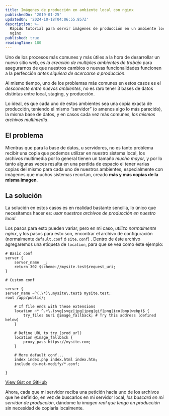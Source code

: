 ```yaml
---
title: Imágenes de producción en ambiente local con nginx
publishedOn: '2019-01-25'
updatedOn: '2024-10-18T04:06:55.857Z'
description: >-
  Rápido tutorial para servir imágenes de producción en un ambiente local con
  nginx
published: true
readingTime: 180
---
```

Uno de los procesos más comunes y más útiles a la hora de desarrollar un nuevo
sitio web, es _la creación de multiples ambientes de trabajo_ para asegurarnos de
que nuestros cambios o nuevas funcionalidades funcionen a la perfección _antes
siquiera de acercarse a producción_.

Al mismo tiempo, uno de los problemas más comunes en estos casos es el _desconecte
entre nuevos ambientes_, no es raro tener 3 bases de datos distintas entre local,
staging, y producción.

Lo ideal, es que cada uno de estos ambientes sea una copia exacta de producción,
teniendo el mismo “servidor” (o amenos algo lo más parecido), la misma base de datos,
y en casos cada vez más comunes, _los mismos archivos multimedia_.

## El problema

Mientras que para la base de datos, u servidores, no es tanto problema recibir
una copia que podemos utilizar en nuestro sistema local, los archivos multimedia
por lo general tienen un tamaño _mucho mayor_, y por lo tanto algunas veces resulta
en una perdida de espacio el tener varias copias del mismo para cada uno de nuestros
ambientes, especialmente con imágenes que muchos sistemas recortan, creado **más y
más copias de la misma imagen**.

## La solución

La solución en estos casos es en realidad bastante sencilla, lo único que necesitamos
hacer es: _usar nuestros archivos de producción en nuestro local_.

Los pasos para esto pueden variar, pero en mi caso, _utilizo normalmente nginx_,
y los pasos para esto son, encontrar el archivo de configuración (normalmente `default.conf`
ó `site.conf`) . Dentro de éste archivo agregaremos una etiqueta de `location`,
para que se vea como éste ejemplo:

```plain
# Basic conf
server {
	server_name  _;
	return 302 $scheme://mysite.test$request_uri;
}

# Custom conf

server {
server_name ~^(.\*)\.mysite\.test$ mysite.test;
root /app/public/;

    # If file ends with these extensions
    location ~* ^.+\.(svg|svgz|jpg|jpeg|gif|png|ico|bmp|webp)$ {
    	try_files $uri @image_fallback; # Try this address (defined below)
    }

    # Define URL to try (prod url)
    location @image_fallback {
    	proxy_pass https://mysite.com;
    }

    # More default conf...
    index index.php index.html index.htm;
    include do-not-modify/*.conf;

}
```

[View Gist on GitHub](https://gist.github.com/emeaguiar/aa8998e75094197f9a8197073ac936eb)

Ahora, cada que mi servidor reciba una petición hacia uno de los archivos que he
definido, en vez de buscarlos en mi servidor local, _los buscará en mi servidor
de producción_, dándome _la imagen real que tengo en producción_ sin necesidad de
copiarla localmente.
